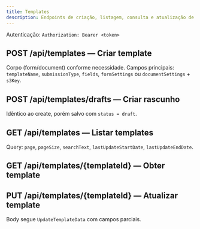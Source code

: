 ```yaml
---
title: Templates
description: Endpoints de criação, listagem, consulta e atualização de templates.
---
```


Autenticação: `Authorization: Bearer <token>`

## POST /api/templates — Criar template
Corpo (form/document) conforme necessidade. Campos principais: `templateName`, `submissionType`, `fields`, `formSettings` ou `documentSettings` + `s3Key`.

## POST /api/templates/drafts — Criar rascunho
Idêntico ao create, porém salvo com `status = draft`.

## GET /api/templates — Listar templates
Query: `page`, `pageSize`, `searchText`, `lastUpdateStartDate`, `lastUpdateEndDate`.

## GET /api/templates/{templateId} — Obter template

## PUT /api/templates/{templateId} — Atualizar template
Body segue `UpdateTemplateData` com campos parciais.


